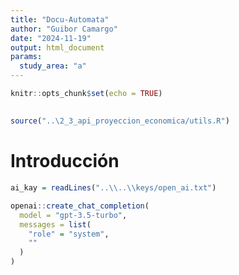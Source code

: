 ```yaml
---
title: "Docu-Automata"
author: "Guibor Camargo"
date: "2024-11-19"
output: html_document
params:
  study_area: "a"
---
```


```r
knitr::opts_chunk$set(echo = TRUE)
```

## 

```r
source("..\2_3_api_proyeccion_economica/utils.R")
```

# Introducción

```r
ai_kay = readLines("..\\..\\keys/open_ai.txt")

openai::create_chat_completion(
  model = "gpt-3.5-turbo",
  messages = list(
    "role" = "system",
    ""
  )
)
```
